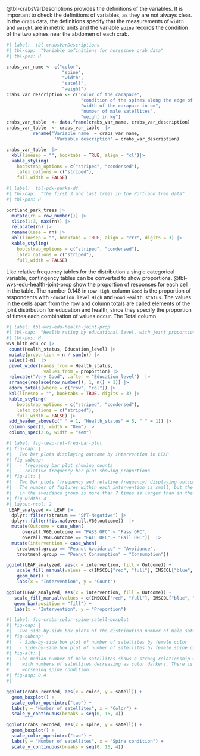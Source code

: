 @tbl-crabsVarDescriptions provides the definitions of the variables. It is important to check the definitions of variables, as they are not always clear. In the `crabs` data, the definitions specify that the measurements of `width` and `weight` are in metric units and the variable `spine` records the condition of the two spines near the abdomen of each crab.

```r
#| label:  tbl-crabsVarDescriptions
#| tbl-cap:  "Variable definitions for horseshoe crab data"
#| tbl-pos: H

crabs_var_name <- c("color",
                     "spine",
                     "width",
                     "satell",
                     "weight")
crabs_var_description <- c("color of the carapace",
                            "condition of the spines along the edge of the abdomen",
                            "width of the carapace in cm",
                            "number of male satellites",
                            "weight in kg")
crabs_var_table  <- data.frame(crabs_var_name, crabs_var_description)
crabs_var_table  <- crabs_var_table  |> 
          rename('Variable name' = crabs_var_name,
                  'Variable description' = crabs_var_description)

crabs_var_table  |> 
  kbl(linesep = "", booktabs = TRUE, align = "cl")|>
  kable_styling(
    bootstrap_options = c("striped", "condensed"),
    latex_options = c("striped"),
    full_width = FALSE)
```



```r
#| label:  tbl-pdx-parks-df
#| tbl-cap:  "The first 3 and last trees in the Portland tree data"
#| tbl-pos: H

portland_park_trees |> 
  mutate(rn = row_number()) |> 
  slice(1:3, max(rn)) |>
  relocate(rn) |> 
  rename(Case = rn) |> 
  kbl(linesep = "", booktabs = TRUE, align = "rrr", digits = 3) |>
  kable_styling(
    bootstrap_options = c("striped", "condensed"),
    latex_options = c("striped"),
    full_width = FALSE)
```


Like relative frequency tables for the distribution a single categorical variable, contingency tables can be converted to show proportions. @tbl-wvs-edu-health-joint-prop show the proportion of responses for each cell in the table. The number $0.148$ in row `High`, column `Good` is the proportion of respondents with `Education_level` `High` and `Good` `Health_status`.  The values in the cells apart from the row and column totals are called elements of the joint distribution for education and health, since they specify the proportion of times each combination of values occur.  The Total column 


```r
#| label: tbl-wvs-edu-health-joint-prop
#| tbl-cap:  "Health rating by educational level, with joint proportions"
#| tbl-pos: H
wvs_hlth_edu_cc |>
 count(Health_status, Education_level) |> 
 mutate(proportion = n / sum(n)) |>
 select(-n)  |> 
 pivot_wider(names_from = Health_status, 
              values_from = proportion) |> 
 relocate("Very Good", .after = "Education_level")  |> 
 arrange(replace(row_number(), 1, n() + 1)) |> 
 adorn_totals(where = c("row", "col")) |> 
 kbl(linesep = "", booktabs = TRUE, digits = 3) |> 
 kable_styling(
    bootstrap_options = c("striped", "condensed"),
    latex_options = c("striped"),
    full_width = FALSE) |>
 add_header_above(c(" " = 1, "Health_status" = 5, " " = 1)) |>
 column_spec(1, width = "8em") |>
 column_spec(2:6, width = "4em")  

```



```r
#| label: fig-leap-rel-freq-bar-plot
#| fig-cap: |
#|   Two bar plots displaying outcome by intervention in LEAP.
#| fig-subcap:
#|   - frequency bar plot showing counts
#|   - relative frequency bar plot showing proportions
#| fig-alt: |
#|   Two bar plots (frequency and relative frequency) displaying outcome to the olfactory challenge test
#|   The number of failures within each intervention is small, but the proportion of failures
#|   in the avoidance group is more than 7 times as larger than in the consumption group.
#| fig-width: 4
#| layout-ncol: 2
 LEAP_analyzed <- LEAP |> 
  dplyr::filter(stratum == "SPT-Negative") |> 
  dplyr::filter(!is.na(overall.V60.outcome))  |> 
  mutate(Outcome = case_when(
      overall.V60.outcome == "PASS OFC" ~ "Pass OFC",
      overall.V60.outcome == "FAIL OFC" ~ "Fail OFC"))  |> 
  mutate(intervention = case_when(
    treatment.group == "Peanut Avoidance" ~ "Avoidance",
    treatment.group == "Peanut Consumption" ~ "Consumption"))

ggplot(LEAP_analyzed, aes(x = intervention, fill = Outcome)) +
    scale_fill_manual(values = c(IMSCOL["red", "full"], IMSCOL["blue", "full"])) +
    geom_bar() +
    labs(x = "Intervention", y = "Count")

ggplot(LEAP_analyzed, aes(x = intervention, fill = Outcome)) +
   scale_fill_manual(values = c(IMSCOL["red", "full"], IMSCOL["blue", "full"])) +
   geom_bar(position = "fill") +
   labs(x = "Intervention", y = "Proportion") 

```
```r
#| label: fig-crabs-color-spine-satell-boxplot
#| fig-cap: |
#|   Two side-by-side box plots of the distribution number of male satellites.
#| fig-subcap:
#|   - Side-by-side box plot of number of satellites by female color
#|   - Side-by-side box plot of number of satellites by female spine condition
#| fig-alt: | 
#|   The median number of male satellites shows a strong relationship with female color,
#|    with numbers of satellites decreasing as color darkens. There is no evident relationship with 
#     worsening spine condition.
#| fig-asp: 0.4
#| 

ggplot(crabs_recoded, aes(x = color, y = satell)) +
  geom_boxplot() +
  scale_color_openintro("two") +
  labs(y = "Number of satellites", x = "Color") +
  scale_y_continuous(breaks = seq(0, 16, 4))

ggplot(crabs_recoded, aes(x = spine, y = satell)) +
  geom_boxplot() +
  scale_color_openintro("two") +
  labs(y = "Number of satellites", x = "Spine condition") +
  scale_y_continuous(breaks = seq(0, 16, 4))

```

